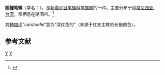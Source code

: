 {{Speciesbox
| taxon = Mitra cardinalis
| authority = Gmelin, 1791
| image = Mitra cardinalis 002.jpg
}}
'''圆鲤笔螺'''（学名：''{{lang|la|Mitra cardinalis}}''），是[[新腹足目|新腹足目]][[笔螺科|笔螺科]][[笔螺属|笔螺属]]的一种。主要分布于[[印度尼西亚|印度尼西亚]]、[[台湾|台湾]]，常栖息在潮间带。<ref>{{cite web|url=http://shell.sinica.edu.tw/chinese/shellbase_detail.php?science_no=1199|title=国际贝库：圆鲤笔螺|publisher=台湾贝类资料库|accessdate=2009-08-11|archive-date=2016-03-04|archive-url=https://web.archive.org/web/20160304115905/http://shell.sinica.edu.tw/chinese/shellbase_detail.php?science_no=1199|dead-url=no}}</ref>

其[[种加词|种加词]]“''cardinalis''”意为“深红色的”（来源于红衣主教的长袍颜色）。

== 参考文献 ==
{{reflist}}
{{Taxonbar|from=Q1056343}}

[[Category:笔螺属|Y]]
[[Category:_1791年描述的动物|Y]]